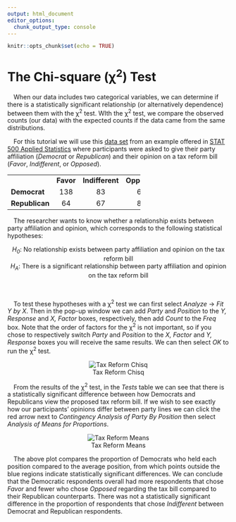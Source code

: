 ```yaml
---
output: html_document
editor_options: 
  chunk_output_type: console
---
```


```r
knitr::opts_chunk$set(echo = TRUE)
```

# The Chi-square (&chi;<sup>2</sup>) Test

&emsp;When our data includes two categorical variables, we can determine if there is a statistically significant relationship (or alternatively dependence) between them with the &chi;<sup>2</sup> test. WIth the &chi;<sup>2</sup> test, we compare the observed counts (our data) with the expected counts if the data came from the same distributions.

&emsp;For this tutorial we will use this [data set](https://github.com/tylerbg/DLC_stat_resources/tree/master/docs/JMP/dat/tax_reform.jmp) from an example offered in [STAT 500 Applied Statistics](https://online.stat.psu.edu/stat500/lesson/8) where participants were asked to give their party affiliation (*Democrat* or *Republican*) and their opinion on a tax reform bill (*Favor*, *Indifferent*, or *Opposed*).

<div align="center">
<table style="width:60%">
  <tbody>
    <tr>
      <td></td>
      <td><b>Favor</b></td>
      <td><b>Indifferent</b></td>
      <td><b>Opposed</b></td>
    </tr>
    <tr>
      <td><b>Democrat</b></td>
      <td><center>138</center></td>
      <td><center>83</center></td>
      <td><center>64</center></td>
    </tr>
    <tr>
      <td><b>Republican</b></td>
      <td><center>64</center></td>
      <td><center>67</center></td>
      <td><center>84</center></td>
    </tr>
  </tbody>
</table>
</div>

&emsp;The researcher wants to know whether a relationship exists between party affiliation and opinion, which corresponds to the following statistical hypotheses:

<center><i>H<sub>0</sub></i>: No relationship exists between party affiliation and opinion on the tax reform bill</center>
<center><i>H<sub>A</sub></i>: There is a significant relationship between party affiliation and opinion on the tax reform bill</center>
<br>

&emsp;To test these hypotheses with a &chi;<sup>2</sup> test we can first select *Analyze* -> *Fit Y by X*.  Then in the pop-up window we can add *Party* and *Position* to the *Y, Response* and *X, Factor* boxes, respectively, then add *Count* to the *Freq* box.  Note that the order of factors for the &chi;<sup>2</sup> is not important, so if you chose to respectively switch *Party* and *Position* to the *X, Factor* and *Y, Response* boxes you will receive the same results.  We can then select *OK* to run the &chi;<sup>2</sup> test.

<center>
![Tax Reform Chisq](img/tax_reform_chisq.png)
</center>

&emsp;From the results of the &chi;<sup>2</sup> test, in the *Tests* table we can see that there is a statistically significant difference between how Democrats and Republicans view the proposed tax reform bill.  If we wish to see exactly how our participants' opinions differ between party lines we can click the red arrow next to *Contingency Analysis of Party By Position* then select *Analysis of Means for Proportions*.

<center>
![Tax Reform Means](img/tax_reform_means.PNG)
</center>

&emsp;The above plot compares the proportion of Democrats who held each position compared to the average position, from which points outside the blue regions indicate statistically significant differences.  We can conclude that the Democratic respondents overall had more respondents that chose *Favor* and fewer who chose *Opposed* regarding the tax bill compared to their Republican counterparts.  There was not a statistically significant difference in the proportion of respondents that chose *Indifferent* between Democrat and Republican respondents.
